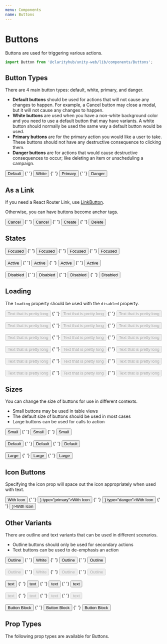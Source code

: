 ```yaml
---
menu: Components
name: Buttons
---
```



# Buttons

Buttons are used for triggering various actions.

```js
import Button from '@clarityhub/unity-web/lib/components/Buttons';
```

## Button Types

There are 4 main button types: default, white, primary, and danger.

* **Default buttons** should be used for actions that will not cause any changes to happen. For example, a Cancel button may close a modal, but it will not cause any changes to happen.
* **White buttons** are used when you have a non-white background color and you need to use a default button that may have variants. A white button should normally be used the same way a default button would be used.
* **Primary buttons** are for the primary action you would like a user to take. These buttons should not have any destructive consequence to clicking them.
* **Danger buttons** are for actions that would cause destructive consequences to occur; like deleting an item or unscheduling a campaign.

<Playground>
    <div style={{ backgroundColor: '#dde' }}>
        <Button>Default</Button>
        {' '}
        <Button type="white">White</Button>
        {' '}
        <Button type="primary">Primary</Button>
        {' '}
        <Button type="danger">Danger</Button>
    </div>
</Playground>

## As a Link

If you need a React Router Link, use [LinkButton](./packages-unity-web-src-components-link-linkbutton).

Otherwise, you can have buttons become anchor tags.

<Playground>
    <Button component="a" href="#">Cancel</Button>
    {' '}
    <Button component="a" href="#" type="white">Cancel</Button>
    {' '}
    <Button component="a" href="#" type="primary">Create</Button>
    {' '}
    <Button component="a" href="#" type="danger">Delete</Button>
</Playground>

## States

<Playground>
    <Button className="focused">Focused</Button>
    {' '}
    <Button className="focused" type="white">Focused</Button>
    {' '}
    <Button className="focused" type="primary">Focused</Button>
    {' '}
    <Button className="focused" type="danger">Focused</Button>
    <br/>
    <br/>
    <Button className="active">Active</Button>
    {' '}
    <Button className="active" type="white">Active</Button>
    {' '}
    <Button className="active" type="primary">Active</Button>
    {' '}
    <Button className="active" type="danger">Active</Button>
    <br/>
    <br/>
    <Button className="disabled">Disabled</Button>
    {' '}
    <Button className="disabled" type="white">Disabled</Button>
    {' '}
    <Button className="disabled" type="primary">Disabled</Button>
    {' '}
    <Button className="disabled" type="danger">Disabled</Button>
</Playground>

## Loading

The `loading` property should be used with the `disabled` property.

<Playground>
    <Button size="small" loading disabled>Text that is pretty long</Button>
    {' '}
    <Button size="small" loading disabled type="primary">Text that is pretty long</Button>
    {' '}
    <Button size="small" loading disabled type="danger">Text that is pretty long</Button>
    <br/>
    <br/>
    <Button loading disabled>Text that is pretty long</Button>
    {' '}
    <Button loading disabled type="primary">Text that is pretty long</Button>
    {' '}
    <Button loading disabled type="danger">Text that is pretty long</Button>
    <br/>
    <br/>
    <Button size="large" loading disabled>Text that is pretty long</Button>
    {' '}
    <Button size="large" loading disabled type="primary">Text that is pretty long</Button>
    {' '}
    <Button size="large" loading disabled type="danger">Text that is pretty long</Button>
    <br/>
    <br/>
    <Button size="small" outline loading disabled>Text that is pretty long</Button>
    {' '}
    <Button size="small" outline loading disabled type="primary">Text that is pretty long</Button>
    {' '}
    <Button size="small" outline loading disabled type="danger">Text that is pretty long</Button>
    <br/>
    <br/>
    <Button outline loading disabled>Text that is pretty long</Button>
    {' '}
    <Button outline loading disabled type="primary">Text that is pretty long</Button>
    {' '}
    <Button outline loading disabled type="danger">Text that is pretty long</Button>
    <br/>
    <br/>
    <Button size="large" outline loading disabled>Text that is pretty long</Button>
    {' '}
    <Button size="large" outline loading disabled type="primary">Text that is pretty long</Button>
    {' '}
    <Button size="large" outline loading disabled type="danger">Text that is pretty long</Button>
</Playground>

## Sizes

You can change the size of buttons for use in different contexts.

* Small buttons may be used in table views
* The default size of buttons should be used in most cases
* Large buttons can be used for calls to action

<Playground>
    <Button size="small">Small</Button>
    {' '}
    <Button size="small" type="primary">Small</Button>
    {' '}
    <Button size="small" type="danger">Small</Button>
    <br/>
    <br/>
    <Button size="default">Default</Button>
    {' '}
    <Button size="default" type="primary">Default</Button>
    {' '}
    <Button size="default" type="danger">Default</Button>
    <br/>
    <br/>
    <Button size="large">Large</Button>
    {' '}
    <Button size="large" type="primary">Large</Button>
    {' '}
    <Button size="large" type="danger">Large</Button>
</Playground>

## Icon Buttons

Specifying the icon prop will space out the icon appropriately when used with text.

<Playground>
    <Button icon={DeleteIcon}>With Icon</Button>
    {' '}
    <Button icon={<DeleteIcon />} type="primary">With Icon</Button>
    {' '}
    <Button icon={<DeleteIcon />} type="danger">With Icon</Button>
    {' '}
    <Button size="large" icon={<DeleteIcon />}>With Icon</Button>
</Playground>

## Other Variants

There are outline and text variants that can be used in different scenarios.

* Outline buttons should only be used for secondary actions
* Text buttons can be used to de-emphasis an action

<Playground>
    <Button outline>Outline</Button>
    {' '}
    <Button outline type="white">White</Button>
    {' '}
    <Button outline type="primary">Outline</Button>
    {' '}
    <Button outline type="danger">Outline</Button>
    <br/>
    <br/>
    <Button disabled outline>Outline</Button>
    {' '}
    <Button disabled outline type="white">White</Button>
    {' '}
    <Button disabled outline type="primary">Outline</Button>
    {' '}
    <Button disabled outline type="danger">Outline</Button>
    <br/>
    <br/>
    <Button text>text</Button>
    {' '}
    <Button text type="white">text</Button>
    {' '}
    <Button text type="primary">text</Button>
    {' '}
    <Button text type="danger">text</Button>
    <br/>
    <br/>
    <Button disabled text>text</Button>
    {' '}
    <Button disabled text type="white">text</Button>
    {' '}
    <Button disabled text type="primary">text</Button>
    {' '}
    <Button disabled text type="danger">text</Button>
    <br/>
    <br/>
    <Button block>Button Block</Button>
    {' '}
    <Button block type="primary">Button Block</Button>
    {' '}
    <Button block type="danger">Button Block</Button>
</Playground>

## Prop Types

The following prop types are available for Buttons.

<PropsTable of={Button} />

